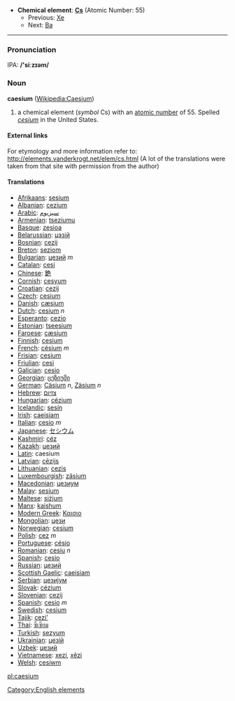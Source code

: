 *'''Chemical element''': '''[[Cs]]''' (Atomic Number: 55)
**Previous: [[Xenon|Xe]]
**Next: [[Barium|Ba]]
----
===Pronunciation===
IPA: '''/'siːzɪəm/'''
=== Noun ===
'''caesium''' ([[en:Caesium|Wikipedia:Caesium]])

# a chemical element (''symbol'' Cs) with an [[atomic number]] of 55.  Spelled ''[[cesium]]'' in the United States.

====External links====
For etymology and more information refer to:
http://elements.vanderkrogt.net/elem/cs.html
(A lot of the translations were taken from that site with permission from the author)

==== Translations ====
*[[Afrikaans]]: [[sesium]]
*[[Albanian]]: [[cezium]]
*[[Arabic]]: [[سيزيوم]]
*[[Armenian]]: [[tseziumu]]
*[[Basque]]: [[zesioa]]
*[[Belarussian]]: [[цэзiй]]
*[[Bosnian]]: [[cezij]]
*[[Breton]]: [[seziom]]
*[[Bulgarian]]: [[цезий]] ''m''
*[[Catalan]]: [[cesi]]
*[[Chinese]]: [[銫]]
*[[Cornish]]: [[cesyum]]
*[[Croatian]]: [[cezij]]
*[[Czech]]: [[cesium]]
*[[Danish]]: [[cæsium]]
*[[Dutch]]: [[cesium]] ''n''
*[[Esperanto]]: [[cezio]]
*[[Estonian]]: [[tseesium]]
*[[Faroese]]: [[cæsium]]
*[[Finnish]]: [[cesium]]
*[[French]]: [[césium]] ''m''
*[[Frisian]]: [[cesium]]
*[[Friulian]]: [[cesi]]
*[[Galician]]: [[cesio]]
*[[Georgian]]: [[ცეზიუმი]]
*[[German]]: [[Cäsium]] ''n'', [[Zäsium]] ''n''
*[[Hebrew]]: [[צזיום]]
*[[Hungarian]]: [[cézium]]
*[[Icelandic]]: [[sesín]]
*[[Irish]]: [[caeisiam]]
*[[Italian]]: [[cesio]] ''m''
*[[Japanese]]: [[セシウム]]
*[[Kashmiri]]: [[céz]]
*[[Kazakh]]: [[цезий]]
*[[Latin]]: caesium
*[[Latvian]]: [[cēzijs]]
*[[Lithuanian]]: [[cezis]]
*[[Luxembourgish]]: [[zäsium]]
*[[Macedonian]]: [[цезиум]]
*[[Malay]]: [[sesium]]
*[[Maltese]]: [[siżjum]]
*[[Manx]]: [[kaishum]]
*[[Modern Greek]]: [[Καισιο]] '' ''
*[[Mongolian]]: [[цези]]
*[[Norwegian]]: [[cesium]]
*[[Polish]]:  [[cez]] ''m''
*[[Portuguese]]: [[césio]]
*[[Romanian]]: [[cesiu]] ''n''
*[[Spanish]]: [[cesio]]
*[[Russian]]: [[цезий]] '' ''
*[[Scottish Gaelic]]: [[caeisiam]]
*[[Serbian]]: [[цезиjум]]
*[[Slovak]]: [[cézium]]
*[[Slovenian]]: [[cezij]]
*[[Spanish]]: [[cesio]] ''m''
*[[Swedish]]: [[cesium]]
*[[Tajik]]: [[cezi']]
*[[Thai]]: [[ซีเซียม]]
*[[Turkish]]: [[sezyum]]
*[[Ukrainian]]: [[цезiй]]
*[[Uzbek]]: [[цезий]]
*[[Vietnamese]]: [[xezi]], [[xêzi]]
*[[Welsh]]: [[cesiwm]]

[[Category:English elements]]
[[pl:caesium]]